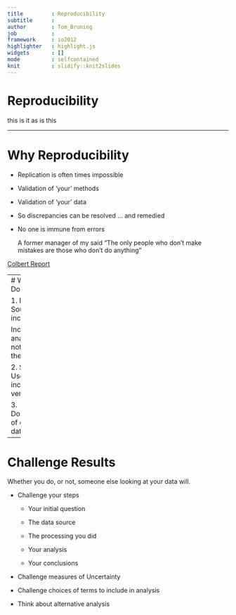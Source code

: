 ```yaml
---
title         : Reproducibility
subtitle      :
author        : Tom_Bruning
job           :    
framework     : io2012
highlighter   : highlight.js
widgets       : []
mode          : selfcontained
knit          : slidify::knit2slides
---
```

    
# Reproducibility
this is it as is this

---

# Why Reproducibility


- Replication is often times impossible

- Validation of 'your' methods

- Validation of 'your' data
  
- So discrepancies can be resolved ... and remedied

- No one is immune from errors

    A former manager of my said "The only people who don't make mistakes are those who don't do anything"

 
 [Colbert Report](http://on.cc.com/1rKue88 "Colbert Report")
 
 
---
# What To Document

1. Data Source, including date

  Includes the analytic data, not necessarily the raw data

2. Software Used, including version

3. Documentation of code and data

---
# Challenge Results
Whether you do, or not, someone else looking at your data will.

- Challenge your steps

  - Your initial question

  - The data source

  - The processing you did

  - Your analysis

  - Your conclusions
  
- Challenge measures of Uncertainty

- Challenge choices of terms to include in analysis

- Think about alternative analysis